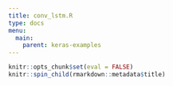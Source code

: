 ```yaml
---
title: conv_lstm.R
type: docs
menu:
  main:
    parent: keras-examples
---
```


```r
knitr::opts_chunk$set(eval = FALSE)
knitr::spin_child(rmarkdown::metadata$title)
```

